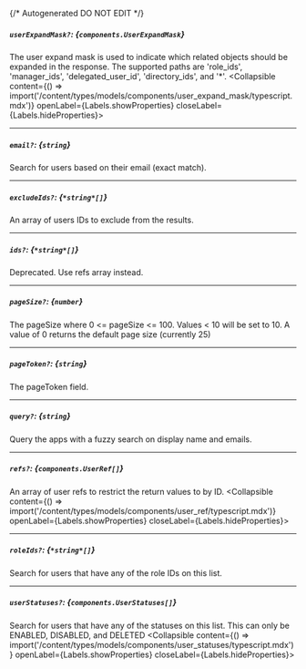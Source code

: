 {/* Autogenerated DO NOT EDIT  */}

##### `userExpandMask?`: *{`components.UserExpandMask`}*
The user expand mask is used to indicate which related objects should be expanded in the response.
 The supported paths are 'role_ids', 'manager_ids', 'delegated_user_id', 'directory_ids', and '\*'.
<Collapsible content={() => import('/content/types/models/components/user_expand_mask/typescript.mdx')} openLabel={Labels.showProperties} closeLabel={Labels.hideProperties}>
</Collapsible>

---
##### `email?`: *{`string`}*
Search for users based on their email (exact match).

---
##### `excludeIds?`: *{`*string*[]`}*
An array of users IDs to exclude from the results.

---
##### `ids?`: *{`*string*[]`}*
Deprecated. Use refs array instead.

---
##### `pageSize?`: *{`number`}*
The pageSize where 0 \<\= pageSize \<\= 100. Values \< 10 will be set to 10. A value of 0 returns the default page size (currently 25)

---
##### `pageToken?`: *{`string`}*
The pageToken field.

---
##### `query?`: *{`string`}*
Query the apps with a fuzzy search on display name and emails.

---
##### `refs?`: *{`components.UserRef[]`}*
An array of user refs to restrict the return values to by ID.
<Collapsible content={() => import('/content/types/models/components/user_ref/typescript.mdx')} openLabel={Labels.showProperties} closeLabel={Labels.hideProperties}>
</Collapsible>

---
##### `roleIds?`: *{`*string*[]`}*
Search for users that have any of the role IDs on this list.

---
##### `userStatuses?`: *{`components.UserStatuses[]`}*
Search for users that have any of the statuses on this list. This can only be ENABLED, DISABLED, and DELETED
<Collapsible content={() => import('/content/types/models/components/user_statuses/typescript.mdx')} openLabel={Labels.showProperties} closeLabel={Labels.hideProperties}>
</Collapsible>


